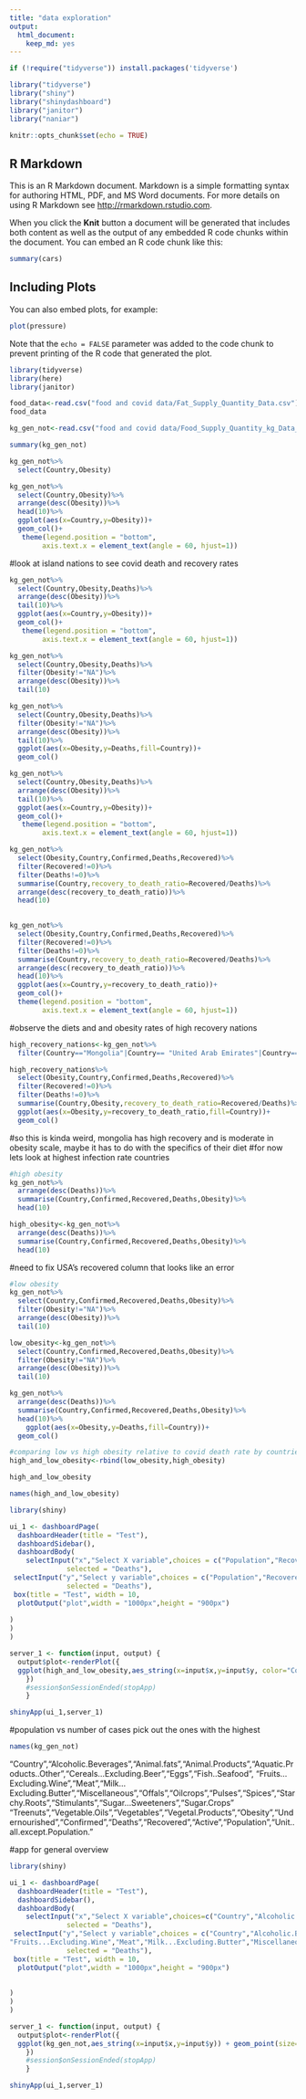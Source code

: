 ```yaml
---
title: "data exploration"
output: 
  html_document: 
    keep_md: yes
---
```




```r
if (!require("tidyverse")) install.packages('tidyverse')
```

```r
library("tidyverse")
library("shiny")
library("shinydashboard")
library("janitor")
library("naniar")
```






```r
knitr::opts_chunk$set(echo = TRUE)
```

## R Markdown

This is an R Markdown document. Markdown is a simple formatting syntax for authoring HTML, PDF, and MS Word documents. For more details on using R Markdown see <http://rmarkdown.rstudio.com>.

When you click the **Knit** button a document will be generated that includes both content as well as the output of any embedded R code chunks within the document. You can embed an R code chunk like this:

```r
summary(cars)
```

## Including Plots

You can also embed plots, for example:

```r
plot(pressure)
```

Note that the `echo = FALSE` parameter was added to the code chunk to prevent printing of the R code that generated the plot.



```r
library(tidyverse)
library(here)
library(janitor)
```


```r
food_data<-read.csv("food and covid data/Fat_Supply_Quantity_Data.csv")
food_data
```







```r
kg_gen_not<-read.csv("food and covid data/Food_Supply_Quantity_kg_Data_general_notation.csv")
```



```r
summary(kg_gen_not)
```


```r
kg_gen_not%>%
  select(Country,Obesity)
```

```r
kg_gen_not%>%
  select(Country,Obesity)%>%
  arrange(desc(Obesity))%>%
  head(10)%>%
  ggplot(aes(x=Country,y=Obesity))+
  geom_col()+
   theme(legend.position = "bottom",
        axis.text.x = element_text(angle = 60, hjust=1))
```

#look at island nations to see covid death and recovery rates





```r
kg_gen_not%>%
  select(Country,Obesity,Deaths)%>%
  arrange(desc(Obesity))%>%
  tail(10)%>%
  ggplot(aes(x=Country,y=Obesity))+
  geom_col()+
   theme(legend.position = "bottom",
        axis.text.x = element_text(angle = 60, hjust=1))
```

```r
kg_gen_not%>%
  select(Country,Obesity,Deaths)%>%
  filter(Obesity!="NA")%>%
  arrange(desc(Obesity))%>%
  tail(10)
```

```r
kg_gen_not%>%
  select(Country,Obesity,Deaths)%>%
  filter(Obesity!="NA")%>%
  arrange(desc(Obesity))%>%
  tail(10)%>%
  ggplot(aes(x=Obesity,y=Deaths,fill=Country))+
  geom_col()
```


```r
kg_gen_not%>%
  select(Country,Obesity,Deaths)%>%
  arrange(desc(Obesity))%>%
  tail(10)%>%
  ggplot(aes(x=Country,y=Obesity))+
  geom_col()+
   theme(legend.position = "bottom",
        axis.text.x = element_text(angle = 60, hjust=1))
```





```r
kg_gen_not%>%
  select(Obesity,Country,Confirmed,Deaths,Recovered)%>%
  filter(Recovered!=0)%>%
  filter(Deaths!=0)%>%
  summarise(Country,recovery_to_death_ratio=Recovered/Deaths)%>%
  arrange(desc(recovery_to_death_ratio))%>%
  head(10)
  
```



```r
kg_gen_not%>%
  select(Obesity,Country,Confirmed,Deaths,Recovered)%>%
  filter(Recovered!=0)%>%
  filter(Deaths!=0)%>%
  summarise(Country,recovery_to_death_ratio=Recovered/Deaths)%>%
  arrange(desc(recovery_to_death_ratio))%>%
  head(10)%>%
  ggplot(aes(x=Country,y=recovery_to_death_ratio))+
  geom_col()+
  theme(legend.position = "bottom",
        axis.text.x = element_text(angle = 60, hjust=1))
```

#observe the diets and and obesity rates of high recovery nations

```r
high_recovery_nations<-kg_gen_not%>%
  filter(Country=="Mongolia"|Country== "United Arab Emirates"|Country=="Maldives"|Country=="Malaysia"|Country=="Thailand"|Country=="Iceland"|Country=="Sri Lanka"|Country=="Cote d'Ivoire"|Country=="Guinea"|Country=="Kuwait")
```


```r
high_recovery_nations%>%
  select(Obesity,Country,Confirmed,Deaths,Recovered)%>%
  filter(Recovered!=0)%>%
  filter(Deaths!=0)%>%
  summarise(Country,Obesity,recovery_to_death_ratio=Recovered/Deaths)%>%
  ggplot(aes(x=Obesity,y=recovery_to_death_ratio,fill=Country))+
  geom_col()
```

#so this is kinda weird, mongolia has high recovery and is moderate in obesity scale, maybe it has to do with the specifics of their diet
#for now lets look at highest infection rate countries

```r
#high obesity
kg_gen_not%>%
  arrange(desc(Deaths))%>%
  summarise(Country,Confirmed,Recovered,Deaths,Obesity)%>%
  head(10)
```

```r
high_obesity<-kg_gen_not%>%
  arrange(desc(Deaths))%>%
  summarise(Country,Confirmed,Recovered,Deaths,Obesity)%>%
  head(10)
```


#need to fix USA's recovered column that looks like an error 

```r
#low obesity
kg_gen_not%>%
  select(Country,Confirmed,Recovered,Deaths,Obesity)%>%
  filter(Obesity!="NA")%>%
  arrange(desc(Obesity))%>%
  tail(10)
```

```r
low_obesity<-kg_gen_not%>%
  select(Country,Confirmed,Recovered,Deaths,Obesity)%>%
  filter(Obesity!="NA")%>%
  arrange(desc(Obesity))%>%
  tail(10)
```


```r
kg_gen_not%>%
  arrange(desc(Deaths))%>%
  summarise(Country,Confirmed,Recovered,Deaths,Obesity)%>%
  head(10)%>%
    ggplot(aes(x=Obesity,y=Deaths,fill=Country))+
  geom_col()
```



```r
#comparing low vs high obesity relative to covid death rate by countries
high_and_low_obesity<-rbind(low_obesity,high_obesity)

high_and_low_obesity
```


```r
names(high_and_low_obesity)
```


```r
library(shiny)

ui_1 <- dashboardPage(
  dashboardHeader(title = "Test"),
  dashboardSidebar(),
  dashboardBody(
    selectInput("x","Select X variable",choices = c("Population","Recovered","Obesity","Deaths"),
              selected = "Deaths"),
 selectInput("y","Select y variable",choices = c("Population","Recovered","Obesity","Deaths"),
              selected = "Deaths"),
 box(title = "Test", width = 10,
  plotOutput("plot",width = "1000px",height = "900px")
    
)
) 
)

server_1 <- function(input, output) {
  output$plot<-renderPlot({
  ggplot(high_and_low_obesity,aes_string(x=input$x,y=input$y, color="Country")) + geom_point(size=10)+ theme_light(base_size = 18)
    })
    #session$onSessionEnded(stopApp)
    }

shinyApp(ui_1,server_1)
```


#population vs number of cases pick out the ones with the highest 



```r
names(kg_gen_not)
```
"Country","Alcoholic.Beverages","Animal.fats","Animal.Products","Aquatic.Products..Other","Cereals...Excluding.Beer","Eggs","Fish..Seafood",
"Fruits...Excluding.Wine","Meat","Milk...Excluding.Butter","Miscellaneous","Offals","Oilcrops","Pulses","Spices","Starchy.Roots","Stimulants","Sugar...Sweeteners","Sugar.Crops" "Treenuts","Vegetable.Oils","Vegetables","Vegetal.Products","Obesity","Undernourished","Confirmed","Deaths","Recovered","Active","Population","Unit..all.except.Population."

#app for general overview
```r
library(shiny)

ui_1 <- dashboardPage(
  dashboardHeader(title = "Test"),
  dashboardSidebar(),
  dashboardBody(
    selectInput("x","Select X variable",choices=c("Country","Alcoholic.Beverages","Animal.fats","Animal.Products","Aquatic.Products..Other","Cereals...Excluding.Beer","Eggs","Fish..Seafood","Fruits...Excluding.Wine","Meat","Milk...Excluding.Butter","Miscellaneous","Offals","Oilcrops","Pulses","Spices","Starchy.Roots","Stimulants","Sugar...Sweeteners","Sugar.Crops","Treenuts","Vegetable.Oils","Vegetables","Vegetal.Products","Obesity","Undernourished","Confirmed","Deaths","Recovered","Active","Population","Unit..all.except.Population."),
              selected = "Deaths"),
 selectInput("y","Select y variable",choices = c("Country","Alcoholic.Beverages","Animal.fats","Animal.Products","Aquatic.Products..Other","Cereals...Excluding.Beer","Eggs","Fish..Seafood",
"Fruits...Excluding.Wine","Meat","Milk...Excluding.Butter","Miscellaneous","Offals","Oilcrops","Pulses","Spices","Starchy.Roots","Stimulants","Sugar...Sweeteners","Sugar.Crops","Treenuts","Vegetable.Oils","Vegetables","Vegetal.Products","Obesity","Undernourished","Confirmed","Deaths","Recovered","Active","Population","Unit..all.except.Population."),
              selected = "Deaths"),
 box(title = "Test", width = 10,
  plotOutput("plot",width = "1000px",height = "900px")
    
    
)
) 
)

server_1 <- function(input, output) {
  output$plot<-renderPlot({
  ggplot(kg_gen_not,aes_string(x=input$x,y=input$y)) + geom_point(size=4.5)+ theme_light(base_size = 18)+geom_smooth(method = lm)
    })
    #session$onSessionEnded(stopApp)
    }

shinyApp(ui_1,server_1)
```












